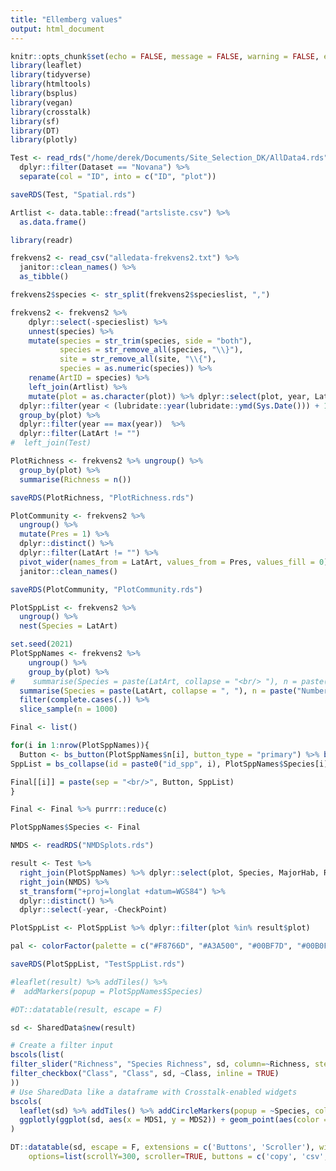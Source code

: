 ```yaml
---
title: "Ellemberg values"
output: html_document
---
```


```r
knitr::opts_chunk$set(echo = FALSE, message = FALSE, warning = FALSE, error = FALSE)
library(leaflet)
library(tidyverse)
library(htmltools)
library(bsplus)
library(vegan)
library(crosstalk)
library(sf)
library(DT)
library(plotly)

Test <- read_rds("/home/derek/Documents/Site_Selection_DK/AllData4.rds") %>% 
  dplyr::filter(Dataset == "Novana") %>% 
  separate(col = "ID", into = c("ID", "plot"))

saveRDS(Test, "Spatial.rds")
```


```r
Artlist <- data.table::fread("artsliste.csv") %>%
  as.data.frame() 

library(readr)

frekvens2 <- read_csv("alledata-frekvens2.txt") %>%
  janitor::clean_names() %>%
  as_tibble()

frekvens2$species <- str_split(frekvens2$specieslist, ",")

frekvens2 <- frekvens2 %>%
    dplyr::select(-specieslist) %>%
    unnest(species) %>%
    mutate(species = str_trim(species, side = "both"),
           species = str_remove_all(species, "\\}"),
           site = str_remove_all(site, "\\{"),
           species = as.numeric(species)) %>%
    rename(ArtID = species) %>%
    left_join(Artlist) %>% 
    mutate(plot = as.character(plot)) %>% dplyr::select(plot, year, LatArt) %>% 
  dplyr::filter(year < (lubridate::year(lubridate::ymd(Sys.Date())) + 1)) %>% 
  group_by(plot) %>% 
  dplyr::filter(year == max(year))  %>% 
  dplyr::filter(LatArt != "") 
#  left_join(Test)

PlotRichness <- frekvens2 %>% ungroup() %>% 
  group_by(plot) %>% 
  summarise(Richness = n())

saveRDS(PlotRichness, "PlotRichness.rds")

PlotCommunity <- frekvens2 %>% 
  ungroup() %>% 
  mutate(Pres = 1) %>% 
  dplyr::distinct() %>% 
  dplyr::filter(LatArt != "") %>% 
  pivot_wider(names_from = LatArt, values_from = Pres, values_fill = 0) %>% 
  janitor::clean_names()

saveRDS(PlotCommunity, "PlotCommunity.rds")

PlotSppList <- frekvens2 %>% 
  ungroup() %>% 
  nest(Species = LatArt)

set.seed(2021)
PlotSppNames <- frekvens2 %>% 
    ungroup() %>% 
    group_by(plot) %>% 
#    summarise(Species = paste(LatArt, collapse = "<br/> "), n = paste("Number of species", n())) 
  summarise(Species = paste(LatArt, collapse = ", "), n = paste("Number of species", n()), Richness = n()) %>% 
  filter(complete.cases(.)) %>% 
  slice_sample(n = 1000)

Final <- list()

for(i in 1:nrow(PlotSppNames)){
  Button <- bs_button(PlotSppNames$n[i], button_type = "primary") %>% bs_attach_collapse(paste0("id_spp", i))
SppList = bs_collapse(id = paste0("id_spp", i), PlotSppNames$Species[i])

Final[[i]] = paste(sep = "<br/>", Button, SppList)
}

Final <- Final %>% purrr::reduce(c)

PlotSppNames$Species <- Final
```


```r

NMDS <- readRDS("NMDSplots.rds")

result <- Test %>% 
  right_join(PlotSppNames) %>% dplyr::select(plot, Species, MajorHab, Richness) %>% 
  right_join(NMDS) %>% 
  st_transform("+proj=longlat +datum=WGS84") %>% 
  dplyr::distinct() %>% 
  dplyr::select(-year, -CheckPoint)

PlotSppList <- PlotSppList %>% dplyr::filter(plot %in% result$plot)

pal <- colorFactor(palette = c("#F8766D", "#A3A500", "#00BF7D", "#00B0F6", "#E76BF3"), domain = c("A", "B", "C", "D", "E"))

saveRDS(PlotSppList, "TestSppList.rds")

#leaflet(result) %>% addTiles() %>% 
#  addMarkers(popup = PlotSppNames$Species)

#DT::datatable(result, escape = F)

sd <- SharedData$new(result)

# Create a filter input
bscols(list(
filter_slider("Richness", "Species Richness", sd, column=~Richness, step=1, width=250),
filter_checkbox("Class", "Class", sd, ~Class, inline = TRUE)
))
# Use SharedData like a dataframe with Crosstalk-enabled widgets
bscols(
  leaflet(sd) %>% addTiles() %>% addCircleMarkers(popup = ~Species, color = ~pal(Class)),
  ggplotly(ggplot(sd, aes(x = MDS1, y = MDS2)) + geom_point(aes(color = Class)) + theme_bw())
)

DT::datatable(sd, escape = F, extensions = c('Buttons', 'Scroller'), width="100%",
    options=list(scrollY=300, scroller=TRUE, buttons = c('copy', 'csv', 'excel')),fillContainer = T)

```

